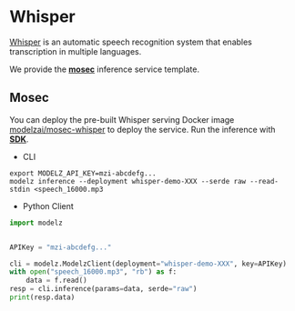 # Whisper

[Whisper](https://openai.com/research/whisper) is an automatic speech recognition system that enables transcription in multiple languages.

We provide the [**mosec**](../frameworks/mosec) inference service template.

## Mosec

You can deploy the pre-built Whisper serving Docker image [modelzai/mosec-whisper](https://hub.docker.com/r/modelzai/mosec-whisper) to deploy the service. Run the inference with [**SDK**](../sdk).

- CLI
```shell copy
export MODELZ_API_KEY=mzi-abcdefg...
modelz inference --deployment whisper-demo-XXX --serde raw --read-stdin <speech_16000.mp3
```

- Python Client
```python copy
import modelz


APIKey = "mzi-abcdefg..."

cli = modelz.ModelzClient(deployment="whisper-demo-XXX", key=APIKey)
with open("speech_16000.mp3", "rb") as f:
    data = f.read()
resp = cli.inference(params=data, serde="raw")
print(resp.data)
```
